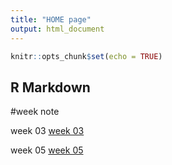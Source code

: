 ```yaml
---
title: "HOME page"
output: html_document
---
```


```r
knitr::opts_chunk$set(echo = TRUE)
```

## R Markdown

#week note

week 03
[week 03](week-03.html)

week 05
[week 05](week-05.html)